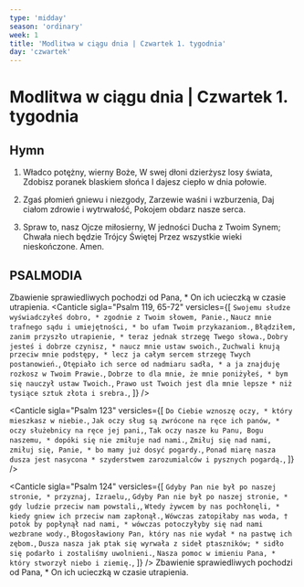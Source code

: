 ```yaml
---
type: 'midday'
season: 'ordinary'
week: 1
title: 'Modlitwa w ciągu dnia | Czwartek 1. tygodnia'
day: 'czwartek'
---
```


# Modlitwa w ciągu dnia | Czwartek 1. tygodnia

<OpeningVersicle />

## Hymn

1. Władco potężny, wierny Boże,
   W swej dłoni dzierżysz losy świata,
   Zdobisz poranek blaskiem słońca
   I dajesz ciepło w dnia połowie.

2. Zgaś płomień gniewu i niezgody,
   Zarzewie waśni i wzburzenia,
   Daj ciałom zdrowie i wytrwałość,
   Pokojem obdarz nasze serca.

3. Spraw to, nasz Ojcze miłosierny,
   W jedności Ducha z Twoim Synem;
   Chwała niech będzie Trójcy Świętej
   Przez wszystkie wieki nieskończone. Amen.

## PSALMODIA

<Antiphon>Zbawienie sprawiedliwych pochodzi od Pana, * On ich ucieczką w czasie utrapienia.</Antiphon>
<Canticle
  sigla="Psalm 119, 65-72"
  versicles={[
    `Swojemu słudze wyświadczyłeś dobro, *
zgodnie z Twoim słowem, Panie.`,
    `Naucz mnie trafnego sądu i umiejętności, *
bo ufam Twoim przykazaniom.`,
    `Błądziłem, zanim przyszło utrapienie, *
teraz jednak strzegę Twego słowa.`,
    `Dobry jesteś i dobrze czynisz, *
naucz mnie ustaw swoich.`,
    `Zuchwali knują przeciw mnie podstępy, *
lecz ja całym sercem strzegę Twych postanowień.`,
    `Otępiało ich serce od nadmiaru sadła, *
a ja znajduję rozkosz w Twoim Prawie.`,
    `Dobrze to dla mnie, że mnie poniżyłeś, *
bym się nauczył ustaw Twoich.`,
    `Prawo ust Twoich jest dla mnie lepsze *
niż tysiące sztuk złota i srebra.`,
  ]}
/>

<Canticle
  sigla="Psalm 123"
  versicles={[
    `Do Ciebie wznoszę oczy, *
który mieszkasz w niebie.`,
    `Jak oczy sług są zwrócone na ręce ich panów, *
oczy służebnicy na ręce jej pani,`,
    `Tak oczy nasze ku Panu, Bogu naszemu, *
dopóki się nie zmiłuje nad nami.`,
    `Zmiłuj się nad nami, zmiłuj się, Panie, *
bo mamy już dosyć pogardy.`,
    `Ponad miarę nasza dusza jest nasycona *
szyderstwem zarozumialców i pysznych pogardą.`,
  ]}
/>

<Canticle
  sigla="Psalm 124"
  versicles={[
    `Gdyby Pan nie był po naszej stronie, *
przyznaj, Izraelu,`,
    `Gdyby Pan nie był po naszej stronie, *
gdy ludzie przeciw nam powstali,`,
    `Wtedy żywcem by nas pochłonęli, *
kiedy gniew ich przeciw nam zapłonął.`,
    `Wówczas zatopiłaby nas woda, †
potok by popłynął nad nami, *
wówczas potoczyłyby się nad nami wezbrane wody.`,
    `Błogosławiony Pan, który nas nie wydał *
na pastwę ich zębom.`,
    `Dusza nasza jak ptak się wyrwała z sideł ptaszników; *
sidło się podarło i zostaliśmy uwolnieni.`,
    `Nasza pomoc w imieniu Pana, *
który stworzył niebo i ziemię.`,
  ]}
/>
<Antiphon>Zbawienie sprawiedliwych pochodzi od Pana, * On ich ucieczką w czasie utrapienia.</Antiphon>

<WeeklyRotation>
  <MiddayPassagePrayer
    sigla="Ga 5, 13-14"
    passage="Wy, siostry i bracia, powołani zostaliście do wolności. Tylko nie bierzcie tej wolności jako zachęty do hołdowania ciału, wręcz przeciwnie, miłością ożywieni służcie sobie wzajemnie. Bo całe Prawo wypełnia się w tym jednym nakazie: Będziesz miłował bliźniego swego jak siebie samego."
    versicle="Pobiegnę drogą Twych przykazań, Panie."
    response="Gdy szeroko otworzysz me serce."
    prayer="Boże, o trzeciej godzinie zesłałeś Ducha Świętego na modlących się Apostołów, * daj nam dzisiaj udział w Jego łaskach. Przez Chrystusa, Pana naszego."
  />

  <MiddayPassagePrayer
    sigla="Ga 5, 16-17. 25"
    passage="Postępujcie według ducha, a nie spełnicie pożądania ciała. Ciało bowiem do czego innego dąży niż duch, a duch do czego innego niż ciało, i stąd nie ma między nimi zgody, tak że nie czynicie tego, co chcecie. Mając życie od Ducha, do Ducha się też stosujmy."
    versicle="Dobry jesteś, Panie, i dobrze czynisz."
    response="Naucz mnie ustaw swoich."
    prayer="Wszechmogący, wieczny Boże, w Tobie nie ma mroku ani ciemności, † oświeć nas blaskiem swojego światła, * abyśmy poznali Twoje prawo i z radością kroczyli drogą przykazań. Przez Chrystusa, Pana naszego."
  />

  <MiddayPassagePrayer
    sigla="Ga 5, 22. 23a. 25"
    passage="Owocem Ducha jest: miłość, radość, pokój, cierpliwość, uprzejmość, dobroć, wierność, łagodność, opanowanie. Mając życie od Ducha, do Ducha się też stosujmy."
    versicle="Pokaż mi, Panie, drogę, którą mam kroczyć."
    response="Niech mnie Twój dobry duch prowadzi po bezpiecznej równinie."
    prayer="Wszechmogący Boże, wysłuchaj nasze modlitwy; † pozwól nam naśladować przykład cierpliwości Twojego Syna * i naucz nas znosić wszelkie przeciwności w pokoju ducha. Przez Chrystusa, Pana naszego."
  />
</WeeklyRotation>
